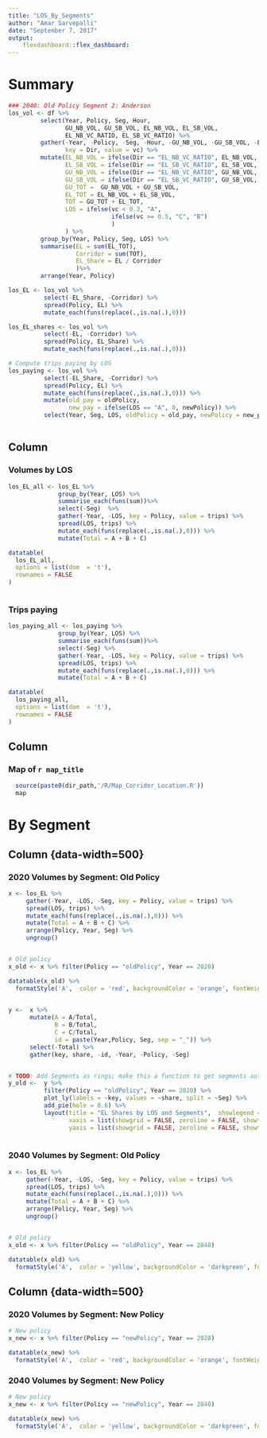 ```yaml
---
title: "LOS_By_Segments"
author: "Amar Sarvepalli"
date: "September 7, 2017"
output: 
    flexdashboard::flex_dashboard:
---
```



Summary {data-navmenu="Summary"} 
=====================================

```r
### 2040: Old Policy Segment 2: Anderson
los_vol <- df %>% 
         select(Year, Policy, Seg, Hour, 
                GU_NB_VOL, GU_SB_VOL, EL_NB_VOL, EL_SB_VOL,
                EL_NB_VC_RATIO, EL_SB_VC_RATIO) %>%
         gather(-Year, -Policy, -Seg, -Hour, -GU_NB_VOL, -GU_SB_VOL, -EL_NB_VOL, -EL_SB_VOL,
                key = Dir, value = vc) %>%
         mutate(EL_NB_VOL = ifelse(Dir == "EL_NB_VC_RATIO", EL_NB_VOL, 0),
                EL_SB_VOL = ifelse(Dir == "EL_SB_VC_RATIO", EL_SB_VOL, 0),
                GU_NB_VOL = ifelse(Dir == "EL_NB_VC_RATIO", GU_NB_VOL, 0),
                GU_SB_VOL = ifelse(Dir == "EL_SB_VC_RATIO", GU_SB_VOL, 0),
                GU_TOT =  GU_NB_VOL + GU_SB_VOL,
                EL_TOT = EL_NB_VOL + EL_SB_VOL,
                TOT = GU_TOT + EL_TOT,
                LOS = ifelse(vc < 0.3, "A",
                             ifelse(vc >= 0.5, "C", "B")
                             )
                ) %>%
         group_by(Year, Policy, Seg, LOS) %>%
         summarise(EL = sum(EL_TOT),
                   Corridor = sum(TOT),
                   EL_Share = EL / Corridor
                   )%>%
         arrange(Year, Policy)

los_EL <- los_vol %>% 
          select(-EL_Share, -Corridor) %>%
          spread(Policy, EL) %>%
          mutate_each(funs(replace(.,is.na(.),0)))

los_EL_shares <- los_vol %>% 
          select(-EL, -Corridor) %>%
          spread(Policy, EL_Share) %>%
          mutate_each(funs(replace(.,is.na(.),0)))

# Compute trips paying by LOS
los_paying <- los_vol %>% 
          select(-EL_Share, -Corridor) %>%
          spread(Policy, EL) %>%
          mutate_each(funs(replace(.,is.na(.),0))) %>%
          mutate(old_pay = oldPolicy,
                 new_pay = ifelse(LOS == "A", 0, newPolicy)) %>%
          select(Year, Seg, LOS, oldPolicy = old_pay, newPolicy = new_pay)
          
```


Column {data-width=350}
-------------------------------------

### Volumes by LOS 
```r
los_EL_all <- los_EL %>% 
              group_by(Year, LOS) %>% 
              summarise_each(funs(sum))%>% 
              select(-Seg)  %>%
              gather(-Year, -LOS, key = Policy, value = trips) %>% 
              spread(LOS, trips) %>% 
              mutate_each(funs(replace(.,is.na(.),0))) %>%
              mutate(Total = A + B + C)

datatable(
  los_EL_all, 
  options = list(dom  = 't'),
  rownames = FALSE
)



```


### Trips paying
```r
los_paying_all <- los_paying %>% 
              group_by(Year, LOS) %>% 
              summarise_each(funs(sum))%>% 
              select(-Seg) %>%
              gather(-Year, -LOS, key = Policy, value = trips) %>% 
              spread(LOS, trips) %>% 
              mutate_each(funs(replace(.,is.na(.),0))) %>%
              mutate(Total = A + B + C)

datatable(
  los_paying_all, 
  options = list(dom  = 't'),
  rownames = FALSE
)

```


Column {data-width=700}
-------------------------------------
### Map of  `r map_title`

```r

  source(paste0(dir_path,'/R/Map_Corridor_Location.R'))
  map

```


By Segment {data-navmenu="Summary"} 
=====================================

Column {data-width=500}{.tabset}
-------------------------------------

### 2020 Volumes by Segment: Old Policy 
```r

x <- los_EL %>% 
     gather(-Year, -LOS, -Seg, key = Policy, value = trips) %>% 
     spread(LOS, trips) %>% 
     mutate_each(funs(replace(.,is.na(.),0))) %>%
     mutate(Total = A + B + C) %>%
     arrange(Policy, Year, Seg) %>% 
     ungroup()


# Old policy
x_old <- x %>% filter(Policy == "oldPolicy", Year == 2020)

datatable(x_old) %>%
  formatStyle('A',  color = 'red', backgroundColor = 'orange', fontWeight = 'bold')

  
y <-  x %>% 
      mutate(A = A/Total, 
             B = B/Total, 
             C = C/Total,
             id = paste(Year,Policy, Seg, sep = "_")) %>%
      select(-Total) %>%
      gather(key, share, -id, -Year, -Policy, -Seg)


# TODO: Add Segments as rings; make this a function to get segments automatically
y_old <-  y %>% 
          filter(Policy == "oldPolicy", Year == 2020) %>%
          plot_ly(labels = ~key, values = ~share, split = ~Seg) %>%
          add_pie(hole = 0.6) %>%
          layout(title = "EL Shares by LOS and Segments",  showlegend = T,
                 xaxis = list(showgrid = FALSE, zeroline = FALSE, showticklabels = FALSE),
                 yaxis = list(showgrid = FALSE, zeroline = FALSE, showticklabels = FALSE))
  
```

### 2040 Volumes by Segment: Old Policy 
```r

x <- los_EL %>% 
     gather(-Year, -LOS, -Seg, key = Policy, value = trips) %>% 
     spread(LOS, trips) %>% 
     mutate_each(funs(replace(.,is.na(.),0))) %>%
     mutate(Total = A + B + C) %>%
     arrange(Policy, Year, Seg) %>% 
     ungroup()


# Old policy
x_old <- x %>% filter(Policy == "oldPolicy", Year == 2040)

datatable(x_old) %>%
  formatStyle('A',  color = 'yellow', backgroundColor = 'darkgreen', fontWeight = 'bold')


```


Column {data-width=500}{.tabset}
-------------------------------------

### 2020 Volumes by Segment: New Policy 
```r
# New policy
x_new <- x %>% filter(Policy == "newPolicy", Year == 2020)

datatable(x_new) %>%
  formatStyle('A',  color = 'red', backgroundColor = 'orange', fontWeight = 'bold')


```


### 2040 Volumes by Segment: New Policy  
```r

# New policy
x_new <- x %>% filter(Policy == "newPolicy", Year == 2040)

datatable(x_new) %>%
  formatStyle('A',  color = 'yellow', backgroundColor = 'darkgreen', fontWeight = 'bold')


```

